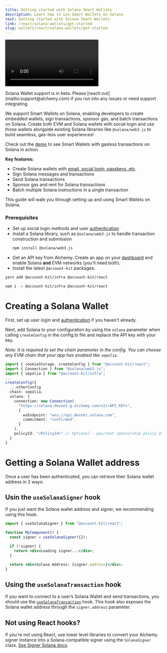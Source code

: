 ```yaml
---
title: Getting started with Solana Smart Wallets
description: Learn how to use Smart Wallets on Solana
text: Getting started with Solana Smart Wallets
link: /react/solana-wallets/get-started
slug: wallets/react/solana-wallets/get-started
---
```


<video src="/videos/solana-example.mp4" playsinline controls></video>

<Warning>
  Solana Wallet support is in beta. Please [reach
  out](mailto:support@alchemy.com) if you run into any issues or need support
  integrating.
</Warning>

We support Smart Wallets on Solana, enabling developers to create embedded wallets, sign transactions, sponsor gas, and batch transactions on Solana. Create both EVM and Solana wallets with social login and use those wallets alongside existing Solana libraries like `@solana/web3.js` to build seamless, gas-less user experiences!

Check out the [demo](https://demo.alchemy.com/) to see Smart Wallets with gasless transactions on Solana in action.

**Key features:**

- Create Solana wallets with [email, social login, passkeys, etc](/docs/wallets/react/getting-started).
- Sign Solana messages and transactions
- Send Solana transactions
- Sponsor gas and rent for Solana transactions
- Batch multiple Solana instructions in a single transaction

This guide will walk you through setting up and using Smart Wallets on Solana.

### Prerequisites

- Set up social login methods and user [authentication](/docs/wallets/react/getting-started)
- Install a Solana library, such as `@solana/web3.js` to handle transaction construction and submission
  ```bash
  npm install @solana/web3.js
  ```
- Get an API key from Alchemy. Create an app on your [dashboard](https://dashboard.alchemy.com/apps) and enable Solana **and** EVM networks (you'll need both).
- Install the latest `@account-kit` packages:

<CodeBlocks>

```bash yarn
yarn add @account-kit/infra @account-kit/react
```

```bash npm
npm i -s @account-kit/infra @account-kit/react
```

</CodeBlocks>

# Creating a Solana Wallet

First, set up user login and [authentication](/docs/wallets/react/getting-started) if you haven't already.

Next, add Solana to your configuration by using the `solana` parameter when calling `createConfig` in the config.ts file and replace the API key with your key.

_Note: It is required to set the chain parameter in the config. You can choose any EVM chain that your app has enabled like `sepolia`._

```ts config.ts
import { cookieStorage, createConfig } from "@account-kit/react";
import { Connection } from "@solana/web3.js";
import { sepolia } from "@account-kit/infra";
...
createConfig({
  ...otherConfig
  chain: sepolia,
  solana: {
    connection: new Connection(
      "https://solana-devnet.g.alchemy.com/v2/<API_KEY>",
      {
        wsEndpoint: "wss://api.devnet.solana.com",
        commitment: "confirmed",
      }
    ),
    policyId: "<PolicyId>" // Optional - gas/rent sponsorship policy ID: https://dashboard.alchemy.com/gas-manager
  }
}
```

# Getting a Solana Wallet address

Once a user has been authenticated, you can retrieve their Solana wallet address in 2 ways:

## Usin the `useSolanaSigner` hook

If you just want the Solana wallet address and signer, we recommending using this hook.

```jsx
import { useSolanaSigner } from "@account-kit/react";

function MyComponent() {
  const signer = useSolanaSigner({});

  if (!signer) {
    return <div>Loading signer...</div>;
  }

  return <div>Solana Address: {signer.address}</div>;
}
```

## Using the `useSolanaTransaction` hook

If you want to connect to a user’s Solana Wallet and send transactions, you should use the [`useSolanaTransaction`](/docs/wallets/react/solana-wallets/sign-and-send-solana#sending-solana-transactions-with-usesolanatransaction) hook. This hook also exposes the Solana wallet address through the `signer.address` parameter.

## Not using React hooks?

If you're not using React, use lower level libraries to convert your Alchemy signer instance into a Solana-compatible signer using the `SolanaSigner` class. [See Signer Solana docs](/docs/wallets/signer/solana-wallets/solana-signer-package).
